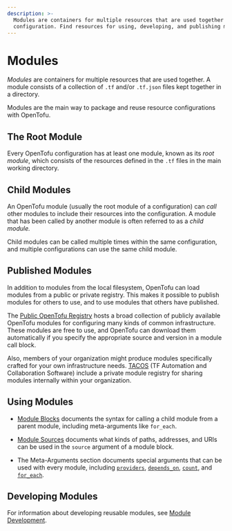```yaml
---
description: >-
  Modules are containers for multiple resources that are used together in a
  configuration. Find resources for using, developing, and publishing modules.
---
```


# Modules

_Modules_ are containers for multiple resources that are used together. A module
consists of a collection of `.tf` and/or `.tf.json` files kept together in a
directory.

Modules are the main way to package and reuse resource configurations with
OpenTofu.

## The Root Module

Every OpenTofu configuration has at least one module, known as its
_root module_, which consists of the resources defined in the `.tf` files in
the main working directory.

## Child Modules

An OpenTofu module (usually the root module of a configuration) can _call_ other
modules to include their resources into the configuration. A module that has
been called by another module is often referred to as a _child module._

Child modules can be called multiple times within the same configuration, and
multiple configurations can use the same child module.

## Published Modules

In addition to modules from the local filesystem, OpenTofu can load modules
from a public or private registry. This makes it possible to publish modules for
others to use, and to use modules that others have published.

The [Public OpenTofu Registry](https://github.com/opentofu/registry/tree/main/modules) hosts a
broad collection of publicly available OpenTofu modules for configuring many
kinds of common infrastructure. These modules are free to use, and OpenTofu can
download them automatically if you specify the appropriate source and version in
a module call block.

Also, members of your organization might produce modules specifically crafted
for your own infrastructure needs. [TACOS](../../intro/tacos.mdx) (TF Automation and Collaboration Software) include a private
module registry for sharing modules internally within your organization.

## Using Modules

- [Module Blocks](../../language/modules/syntax.mdx) documents the syntax for
  calling a child module from a parent module, including meta-arguments like
  `for_each`.

- [Module Sources](../../language/modules/sources.mdx) documents what kinds of paths,
  addresses, and URIs can be used in the `source` argument of a module block.

- The Meta-Arguments section documents special arguments that can be used with
  every module, including
  [`providers`](../../language/meta-arguments/module-providers.mdx),
  [`depends_on`](../../language/meta-arguments/depends_on.mdx),
  [`count`](../../language/meta-arguments/count.mdx),
  and [`for_each`](../../language/meta-arguments/for_each.mdx).

## Developing Modules

For information about developing reusable modules, see
[Module Development](../../language/modules/develop/index.mdx).
